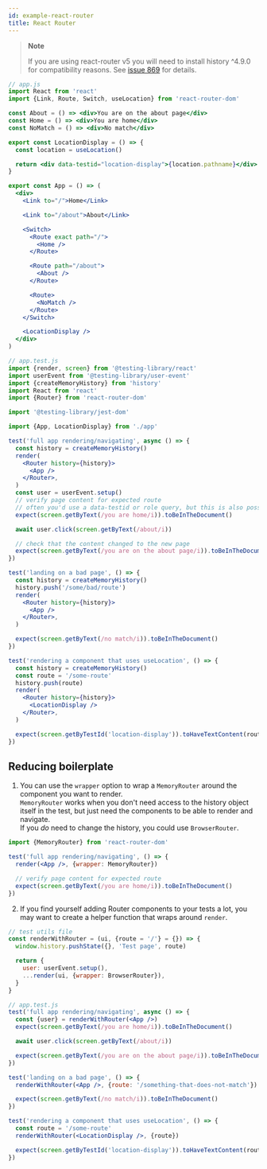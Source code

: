 ```yaml
---
id: example-react-router
title: React Router
---
```


> **Note**
>
> If you are using react-router v5 you will need to install history ^4.9.0 for
> compatibility reasons. See [issue
> 869](https://github.com/testing-library/react-testing-library/issues/869) for
> details.

```jsx
// app.js
import React from 'react'
import {Link, Route, Switch, useLocation} from 'react-router-dom'

const About = () => <div>You are on the about page</div>
const Home = () => <div>You are home</div>
const NoMatch = () => <div>No match</div>

export const LocationDisplay = () => {
  const location = useLocation()

  return <div data-testid="location-display">{location.pathname}</div>
}

export const App = () => (
  <div>
    <Link to="/">Home</Link>

    <Link to="/about">About</Link>

    <Switch>
      <Route exact path="/">
        <Home />
      </Route>

      <Route path="/about">
        <About />
      </Route>

      <Route>
        <NoMatch />
      </Route>
    </Switch>

    <LocationDisplay />
  </div>
)
```

```jsx
// app.test.js
import {render, screen} from '@testing-library/react'
import userEvent from '@testing-library/user-event'
import {createMemoryHistory} from 'history'
import React from 'react'
import {Router} from 'react-router-dom'

import '@testing-library/jest-dom'

import {App, LocationDisplay} from './app'

test('full app rendering/navigating', async () => {
  const history = createMemoryHistory()
  render(
    <Router history={history}>
      <App />
    </Router>,
  )
  const user = userEvent.setup()
  // verify page content for expected route
  // often you'd use a data-testid or role query, but this is also possible
  expect(screen.getByText(/you are home/i)).toBeInTheDocument()

  await user.click(screen.getByText(/about/i))

  // check that the content changed to the new page
  expect(screen.getByText(/you are on the about page/i)).toBeInTheDocument()
})

test('landing on a bad page', () => {
  const history = createMemoryHistory()
  history.push('/some/bad/route')
  render(
    <Router history={history}>
      <App />
    </Router>,
  )

  expect(screen.getByText(/no match/i)).toBeInTheDocument()
})

test('rendering a component that uses useLocation', () => {
  const history = createMemoryHistory()
  const route = '/some-route'
  history.push(route)
  render(
    <Router history={history}>
      <LocationDisplay />
    </Router>,
  )

  expect(screen.getByTestId('location-display')).toHaveTextContent(route)
})
```

## Reducing boilerplate

1. You can use the `wrapper` option to wrap a `MemoryRouter` around the
   component you want to render.  
   `MemoryRouter` works when you don't need access to the history object itself
   in the test, but just need the components to be able to render and
   navigate.  
   If you _do_ need to change the history, you could use `BrowserRouter`.

```jsx
import {MemoryRouter} from 'react-router-dom'

test('full app rendering/navigating', () => {
  render(<App />, {wrapper: MemoryRouter})

  // verify page content for expected route
  expect(screen.getByText(/you are home/i)).toBeInTheDocument()
})
```

2. If you find yourself adding Router components to your tests a lot, you may
   want to create a helper function that wraps around `render`.

```jsx
// test utils file
const renderWithRouter = (ui, {route = '/'} = {}) => {
  window.history.pushState({}, 'Test page', route)

  return {
    user: userEvent.setup(),
    ...render(ui, {wrapper: BrowserRouter}),
  }
}
```

```jsx
// app.test.js
test('full app rendering/navigating', async () => {
  const {user} = renderWithRouter(<App />)
  expect(screen.getByText(/you are home/i)).toBeInTheDocument()

  await user.click(screen.getByText(/about/i))

  expect(screen.getByText(/you are on the about page/i)).toBeInTheDocument()
})

test('landing on a bad page', () => {
  renderWithRouter(<App />, {route: '/something-that-does-not-match'})

  expect(screen.getByText(/no match/i)).toBeInTheDocument()
})

test('rendering a component that uses useLocation', () => {
  const route = '/some-route'
  renderWithRouter(<LocationDisplay />, {route})

  expect(screen.getByTestId('location-display')).toHaveTextContent(route)
})
```

